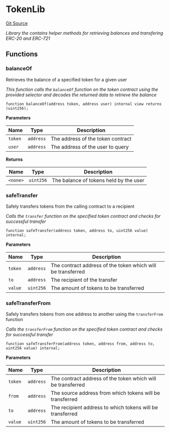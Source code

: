# TokenLib
[Git Source](https://github.com/Raffleth/protocol/blob/d0e7a98ac74e241068705b47dbc09c29744e1867/src/libraries/TokenLib.sol)

*Library the contains helper methods for retrieving balances and transfering ERC-20 and ERC-721*


## Functions
### balanceOf

Retrieves the balance of a specified token for a given user

*This function calls the `balanceOf` function on the token contract using the provided selector and decodes
the returned data to retrieve the balance*


```solidity
function balanceOf(address token, address user) internal view returns (uint256);
```
**Parameters**

|Name|Type|Description|
|----|----|-----------|
|`token`|`address`|The address of the token contract|
|`user`|`address`|The address of the user to query|

**Returns**

|Name|Type|Description|
|----|----|-----------|
|`<none>`|`uint256`|The balance of tokens held by the user|


### safeTransfer

Safely transfers tokens from the calling contract to a recipient

*Calls the `transfer` function on the specified token contract and checks for successful transfer*


```solidity
function safeTransfer(address token, address to, uint256 value) internal;
```
**Parameters**

|Name|Type|Description|
|----|----|-----------|
|`token`|`address`|The contract address of the token which will be transferred|
|`to`|`address`|The recipient of the transfer|
|`value`|`uint256`|The amount of tokens to be transferred|


### safeTransferFrom

Safely transfers tokens from one address to another using the `transferFrom` function

*Calls the `transferFrom` function on the specified token contract and checks for successful transfer*


```solidity
function safeTransferFrom(address token, address from, address to, uint256 value) internal;
```
**Parameters**

|Name|Type|Description|
|----|----|-----------|
|`token`|`address`|The contract address of the token which will be transferred|
|`from`|`address`|The source address from which tokens will be transferred|
|`to`|`address`|The recipient address to which tokens will be transferred|
|`value`|`uint256`|The amount of tokens to be transferred|


